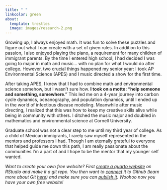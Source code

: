 ```yaml
---
title: " "
linkcolor: green
about:
  template: trestles
  image: images/research-2.png
---
```


Growing up, I always enjoyed math. It was fun to solve these puzzles and figure out what I can create with a set of given rules. In addition to this passion, I also enjoyed playing the piano, a requirement for many children of immigrant parents. By the time I entered high school, I had decided I was going to major in math and music... with no plan for what I would do after college. However, two crucial things happened my senior year: I took AP Environmental Science (APES) and I music directed a show for the first time.

After taking APES, I knew that I had to combine math and environmental science somehow, but I wasn't sure how. **I took on a motto: "help someone and something, somewhere."** This led me on a 4-year journey into carbon cycle dynamics, oceanography, and population dynamics, until I ended up in the world of infectious disease modeling. Meanwhile after music directing, I realized that this was how to keep my creative skills alive while being in community with others. I ditched the music major and doubled in mathematics and environmental science at Cornell University.

Graduate school was not a clear step to me until my third year of college. As a child of Mexican immigrants, I rarely saw myself represented in the mentors and professors I had. Though I am eternally grateful to everyone that helped guide me down this path, I am really passionate about the communities I'm a part of and I hope to be the mentor that my younger self wanted.

*Want to create your own free website? First [create a quarto website](https://quarto.org/docs/websites/) on RStudio and make it a git repo. You then want to [connect](#0) it to Github (learn more about Git [here](https://happygitwithr.com/hello-git)) and make sure you can [publish it](https://quarto.org/docs/publishing/github-pages.html). Woohoo now you have your own free website!*
